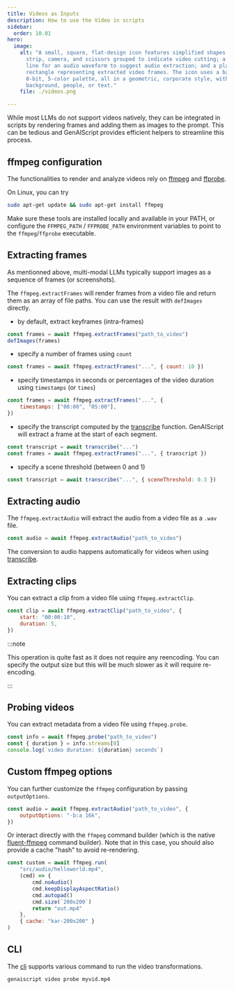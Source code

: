 ```yaml
---
title: Videos as Inputs
description: How to use the Video in scripts
sidebar:
  order: 10.01
hero:
  image:
    alt: "A small, square, flat-design icon features simplified shapes: a film
      strip, camera, and scissors grouped to indicate video cutting; a jagged
      line for an audio waveform to suggest audio extraction; and a plain
      rectangle representing extracted video frames. The icon uses a basic,
      8-bit, 5-color palette, all in a geometric, corporate style, with no
      background, people, or text."
    file: ./videos.png

---
```


While most LLMs do not support videos natively, they can be integrated in scripts by rendering frames
and adding them as images to the prompt. This can be tedious and GenAIScript provides efficient helpers
to streamline this process.

## ffmpeg configuration

The functionalities to render and analyze videos rely on [ffmpeg](https://ffmpeg.org/)
and [ffprobe](https://ffmpeg.org/ffprobe.html).

On Linux, you can try

```sh
sudo apt-get update && sudo apt-get install ffmpeg
```

Make sure these tools are installed locally and available in your PATH,
or configure the `FFMPEG_PATH` / `FFPROBE_PATH` environment variables to point to the `ffmpeg`/`ffprobe` executable.

## Extracting frames

As mentionned above, multi-modal LLMs typically support images as a sequence
of frames (or screenshots).

The `ffmpeg.extractFrames` will render frames from a video file
and return them as an array of file paths. You can use the result with `defImages` directly.

- by default, extract keyframes (intra-frames)

```js
const frames = await ffmpeg.extractFrames("path_to_video")
defImages(frames)
```

- specify a number of frames using `count`

```js "count: 10"
const frames = await ffmpeg.extractFrames("...", { count: 10 })
```

- specify timestamps in seconds or percentages of the video duration using `timestamps` (or `times`)

```js "timestamps"
const frames = await ffmpeg.extractFrames("...", {
    timestamps: ["00:00", "05:00"],
})
```

- specify the transcript computed by the [transcribe](/genaiscript/reference/scripts/transcription) function. GenAIScript
  will extract a frame at the start of each segment.

```js "timestamps"
const transcript = await transcribe("...")
const frames = await ffmpeg.extractFrames("...", { transcript })
```

- specify a scene threshold (between 0 and 1)

```js "sceneThreshold"
const transcript = await transcribe("...", { sceneThreshold: 0.3 })
```

## Extracting audio

The `ffmpeg.extractAudio` will extract the audio from a video file
as a `.wav` file.

```js
const audio = await ffmpeg.extractAudio("path_to_video")
```

The conversion to audio happens automatically
for videos when using [transcribe](/genaiscript/reference/scripts/transcription).

## Extracting clips

You can extract a clip from a video file using `ffmpeg.extractClip`.

```js
const clip = await ffmpeg.extractClip("path_to_video", {
    start: "00:00:10",
    duration: 5,
})
```

:::note

This operation is quite fast as it does not require any reencoding. You can specify
the output size but this will be much slower as it will require re-encoding.

:::

## Probing videos

You can extract metadata from a video file using `ffmpeg.probe`.

```js
const info = await ffmpeg.probe("path_to_video")
const { duration } = info.streams[0]
console.log(`video duration: ${duration} seconds`)
```

## Custom ffmpeg options

You can further customize the `ffmpeg` configuration
by passing `outputOptions`.

```js 'outputOptions: "-b:a 16k",'
const audio = await ffmpeg.extractAudio("path_to_video", {
    outputOptions: "-b:a 16k",
})
```

Or interact directly with the `ffmpeg` command builder
(which is the native [fluent-ffmpeg](https://www.npmjs.com/package/fluent-ffmpeg) command builder).
Note that in this case, you should also provide a cache "hash" to avoid re-rendering.

```js wrap
const custom = await ffmpeg.run(
    "src/audio/helloworld.mp4",
    (cmd) => {
        cmd.noAudio()
        cmd.keepDisplayAspectRatio()
        cmd.autopad()
        cmd.size(`200x200`)
        return "out.mp4"
    },
    { cache: "kar-200x200" }
)
```

## CLI

The [cli](/genaiscript/reference/cli/video) supports various command to run the video transformations.

```sh
genaiscript video probe myvid.mp4
```
